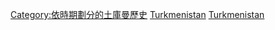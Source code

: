 [[Category:依時期劃分的土庫曼歷史|Category:依時期劃分的土庫曼歷史]]
[[Category:各年份各國|Turkmenistan]]
[[Category:依年份劃分的亞洲|Turkmenistan]]